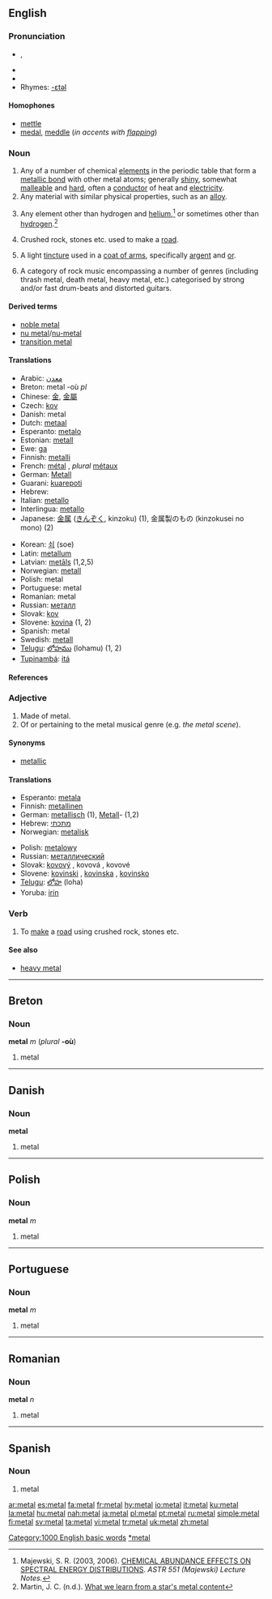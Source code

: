 {{wikipedia}}
{{see|métal}}
==English==

===Pronunciation===
*{{IPA|/ˈmɛtəl/}}, {{SAMPA|/"mEt@l/}}
*{{audio|en-us-metal.ogg|Audio (US)}}
*{{audio|en-uk-metal.ogg|Audio (UK)}}
*Rhymes: [[Rhymes:English:-ɛtəl|-ɛtəl]]

====Homophones====
*[[mettle]]
*[[medal]], [[meddle]] (''in accents with [[flapping]]'')

===Noun===
{{en-noun|s|-}}

# Any of a number of chemical [[element]]s in the periodic table that form a [[metallic bond]] with other metal atoms; generally [[shiny]], somewhat [[malleable]] and [[hard]], often a [[conductor]] of heat and [[electricity]].
# Any material with similar physical properties, such as an [[alloy]].
# {{astronomy}} Any element other than hydrogen and [[helium]],<ref>Majewski, S. R. (2003, 2006). [http://www.astro.virginia.edu/class/majewski/astr551/lectures/ABUNDANCES/abundances.html CHEMICAL ABUNDANCE EFFECTS ON SPECTRAL ENERGY DISTRIBUTIONS]. ''ASTR 551 (Majewski) Lecture Notes.''</ref> or sometimes other than [[hydrogen]].<ref>Martin, J. C. (n.d.). [http://etacar.umn.edu/~martin/rrlyrae/metals.htm What we learn from a star's metal content]</ref>
# Crushed rock, stones etc. used to make a [[road]].
# {{tincture}} A light [[tincture]] used in a [[coat of arms]], specifically [[argent]] and [[or]].
# A category of rock music encompassing a number of genres (including thrash metal, death metal, heavy metal, etc.) categorised by strong and/or fast drum-beats and distorted guitars.

====Derived terms====
*[[noble metal]]
*[[nu metal]]/[[nu-metal]]
*[[transition metal]]

====Translations====
{{trans-top|atomic element''' or '''material made of such atoms}}
*Arabic: [[معدن]]
*Breton: metal {{m}} -où ''pl''
*Chinese: [[金]], [[金屬]]
*Czech: [[kov#Czech|kov]] {{m}}
*Danish: metal
*Dutch: [[metaal]] {{n}}
*Esperanto: [[metalo]]
*Estonian: [[metall]]
*Ewe: [[ga]]
*Finnish: [[metalli]]
*French: [[métal]] {{m}}, ''plural'' [[métaux]]
*German: [[Metall]] {{n}}
*Guarani: [[kuarepoti]]
*Hebrew: {{he-translation|מתכת|matékhet}} {{f}}
*Italian: [[metallo]]
*Interlingua: [[metallo]]
*Japanese: [[金属]] ([[きんぞく]], kinzoku) (1), 金属製のもの (kinzokusei no mono) (2)
{{trans-mid}}
*Korean: [[쇠]] (soe)
*Latin: [[metallum]]
*Latvian: [[metāls]] {{m}} (1,2,5)
*Norwegian: [[metall]] {{n}}
*Polish: metal {{m}}
*Portuguese: metal {{m}}
*Romanian: metal {{n}}
*Russian: [[металл]] {{m}}
*Slovak: [[kov]] {{m}}
*Slovene: [[kovina]] {{f}} (1, 2)
*Spanish: metal {{m}}
*Swedish: [[metall]]
*[[Telugu]]: [[లోహము]] (lohamu) (1, 2)
*[[Tupinambá]]: [[itá]]
{{trans-bottom}}

====References====
<references />

===Adjective===
{{en-adj|-}}

# Made of metal.
# Of or pertaining to the metal musical genre (e.g. ''the metal scene'').

====Synonyms====
*[[metallic]]

====Translations====
{{top}}
*Esperanto: [[metala]]
*Finnish: [[metallinen]]
*German: [[metallisch]] (1), [[Metall]]- (1,2)
*Hebrew: [[מתכתי]]
*Norwegian: [[metalisk]]
{{mid}}
*Polish: [[metalowy]]
*Russian: [[металлический]]
*Slovak: [[kovový]] {{m}}, kovová {{f}}, kovové {{n}}
*Slovene: [[kovinski]] {{m}}, [[kovinska]] {{f}}, [[kovinsko]] {{n}}
*[[Telugu]]: [[లోహ]] (loha)
*Yoruba: [[irin]]
{{bottom}}

===Verb===
{{en-verb|metal|l|ed}}

# To [[make]] a [[road]] using crushed rock, stones etc.

====See also====
*[[heavy metal]]

[[Category:1000 English basic words]]

----

==Breton==

===Noun===
'''metal''' ''m'' (''plural'' '''-où''')

# metal

----

==Danish==

===Noun===
'''metal'''

# metal

----

==Polish==

===Noun===
'''metal''' ''m''

# metal

----

==Portuguese==

===Noun===
'''metal''' ''m''

# metal

----

==Romanian==

===Noun===
'''metal''' ''n''

# metal

----

==Spanish==

===Noun===
{{es-noun-m|pl=metales}}

# metal

[[Category:es:Metals|*metal]]

[[ar:metal]]
[[es:metal]]
[[fa:metal]]
[[fr:metal]]
[[hy:metal]]
[[io:metal]]
[[it:metal]]
[[ku:metal]]
[[la:metal]]
[[hu:metal]]
[[nah:metal]]
[[ja:metal]]
[[pl:metal]]
[[pt:metal]]
[[ru:metal]]
[[simple:metal]]
[[fi:metal]]
[[sv:metal]]
[[ta:metal]]
[[vi:metal]]
[[tr:metal]]
[[uk:metal]]
[[zh:metal]]
